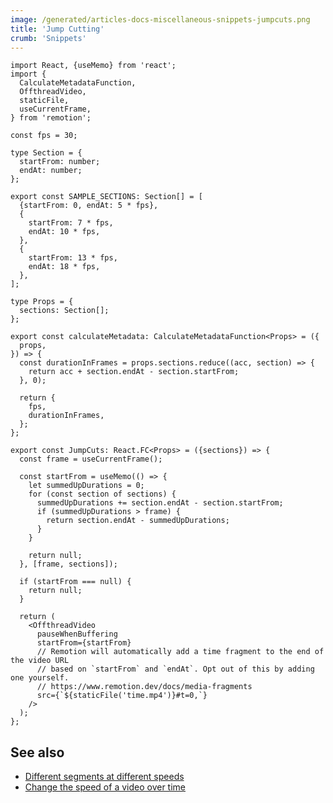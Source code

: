 ```yaml
---
image: /generated/articles-docs-miscellaneous-snippets-jumpcuts.png
title: 'Jump Cutting'
crumb: 'Snippets'
---
```


```tsx twoslash
import React, {useMemo} from 'react';
import {
  CalculateMetadataFunction,
  OffthreadVideo,
  staticFile,
  useCurrentFrame,
} from 'remotion';

const fps = 30;

type Section = {
  startFrom: number;
  endAt: number;
};

export const SAMPLE_SECTIONS: Section[] = [
  {startFrom: 0, endAt: 5 * fps},
  {
    startFrom: 7 * fps,
    endAt: 10 * fps,
  },
  {
    startFrom: 13 * fps,
    endAt: 18 * fps,
  },
];

type Props = {
  sections: Section[];
};

export const calculateMetadata: CalculateMetadataFunction<Props> = ({
  props,
}) => {
  const durationInFrames = props.sections.reduce((acc, section) => {
    return acc + section.endAt - section.startFrom;
  }, 0);

  return {
    fps,
    durationInFrames,
  };
};

export const JumpCuts: React.FC<Props> = ({sections}) => {
  const frame = useCurrentFrame();

  const startFrom = useMemo(() => {
    let summedUpDurations = 0;
    for (const section of sections) {
      summedUpDurations += section.endAt - section.startFrom;
      if (summedUpDurations > frame) {
        return section.endAt - summedUpDurations;
      }
    }

    return null;
  }, [frame, sections]);

  if (startFrom === null) {
    return null;
  }

  return (
    <OffthreadVideo
      pauseWhenBuffering
      startFrom={startFrom}
      // Remotion will automatically add a time fragment to the end of the video URL
      // based on `startFrom` and `endAt`. Opt out of this by adding one yourself.
      // https://www.remotion.dev/docs/media-fragments
      src={`${staticFile('time.mp4')}#t=0,`}
    />
  );
};
```

## See also

- [Different segments at different speeds](/docs/miscellaneous/snippets/different-segments-at-different-speeds)
- [Change the speed of a video over time](/docs/miscellaneous/snippets/accelerated-video)
